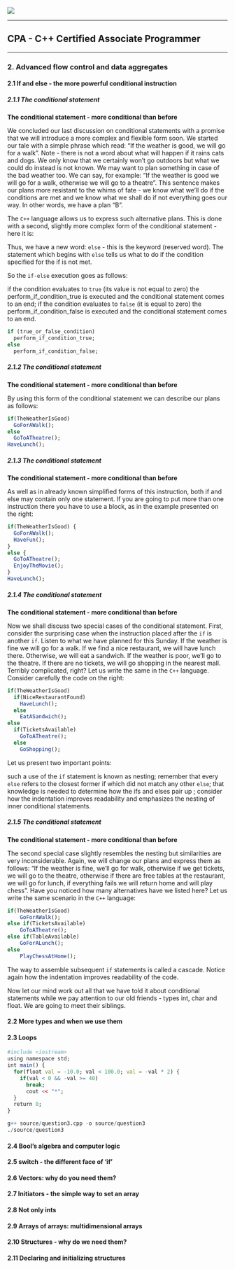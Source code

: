 ![](http://education.cppinstitute.org/images/logo.png)

***

CPA - C++ Certified Associate Programmer
----------------------------------------

***

### 2. Advanced flow control and data aggregates
#### 2.1 If and else - the more powerful conditional instruction
##### 2.1.1 The conditional statement
**The conditional statement - more conditional than before**

We concluded our last discussion on conditional statements with a promise that we will introduce a more complex and flexible form soon. We started our tale with a simple phrase which read: "If the weather is good, we will go for a walk". Note - there is not a word about what will happen if it rains cats and dogs. We only know that we certainly won't go outdoors but what we could do instead is not known. We may want to plan something in case of the bad weather too.
We can say, for example: "If the weather is good we will go for a walk, otherwise we will go to a theatre". This sentence makes our plans more resistant to the whims of fate - we know what we'll do if the conditions are met and we know what we shall do if not everything goes our way. In other words, we have a plan "B".

The `C++` language allows us to express such alternative plans. This is done with a second, slightly more complex form of the conditional statement - here it is:

Thus, we have a new word: `else` - this is the keyword (reserved word). The statement which begins with `else` tells us what to do if the condition specified for the if is not met.

So the `if-else` execution goes as follows:

if the condition evaluates to `true` (its value is not equal to zero) the perform_if_condition_true is executed and the conditional statement comes to an end;
if the condition evaluates to `false` (it is equal to zero) the perform_if_condition_false is executed and the conditional statement comes to an end.
```r
if (true_or_false_condition)
  perform_if_condition_true;
else
  perform_if_condition_false;
```

##### 2.1.2 The conditional statement
**The conditional statement - more conditional than before**

By using this form of the conditional statement we can describe our plans as follows:
```r
if(TheWeatherIsGood)
  GoForAWalk();
else
  GoToATheatre();
HaveLunch();
```

##### 2.1.3 The conditional statement
**The conditional statement - more conditional than before**

As well as in already known simplified forms of this instruction, both if and else may contain only one statement. If you are going to put more than one instruction there you have to use a block, as in the example presented on the right:
```r
if(TheWeatherIsGood) {
  GoForAWalk();
  HaveFun();
}
else {
  GoToATheatre();
  EnjoyTheMovie();
}
HaveLunch();
```

##### 2.1.4 The conditional statement
**The conditional statement - more conditional than before**

Now we shall discuss two special cases of the conditional statement. First, consider the surprising case when the instruction placed after the `if` is another `if`.
Listen to what we have planned for this Sunday. If the weather is fine we will go for a walk. If we find a nice restaurant, we will have lunch there. Otherwise, we will eat a sandwich. If the weather is poor, we'll go to the theatre. If there are no tickets, we will go shopping in the nearest mall.
Terribly complicated, right? Let us write the same in the `C++` language. Consider carefully the code on the right:
```r
if(TheWeatherIsGood)
  if(NiceRestaurantFound)
    HaveLunch();
  else
    EatASandwich();
else
  if(TicketsAvailable)
    GoToATheatre();
  else
    GoShopping();
```

Let us present two important points:

such a use of the `if` statement is known as nesting; remember that every `else` refers to the closest former if which did not match any other `else`; that knowledge is needed to determine how the ifs and elses pair up ;
consider how the indentation improves readability and emphasizes the nesting of inner conditional statements.

##### 2.1.5 The conditional statement
**The conditional statement - more conditional than before**

The second special case slightly resembles the nesting but similarities are very inconsiderable. Again, we will change our plans and express them as follows: "If the weather is fine, we'll go for walk, otherwise if we get tickets, we will go to the theatre, otherwise if there are free tables at the restaurant, we will go for lunch, if everything fails we will return home and will play chess". Have you noticed how many alternatives have we listed here? Let us write the same scenario in the `C++` language:
```r
if(TheWeatherIsGood)
    GoForAWalk();
else if(TicketsAvailable)
    GoToATheatre();
else if(TableAvailable)
    GoForALunch();
else
    PlayChessAtHome();
```

The way to assemble subsequent `if` statements is called a cascade. Notice again how the indentation improves readability of the code.

Now let our mind work out all that we have told it about conditional statements while we pay attention to our old friends - types int, char and float. We are going to meet their siblings.

#### 2.2 More types and when we use them





#### 2.3 Loops
```r
#include <iostream>
using namespace std;
int main() {
  for(float val = -10.0; val < 100.0; val = -val * 2) {
    if(val < 0 && -val >= 40)
      break;
      cout << "*";
  }
  return 0;
}
```

```r
g++ source/question3.cpp -o source/question3
./source/question3
```
#### 2.4 Bool's algebra and computer logic
#### 2.5 switch - the different face of 'if'
#### 2.6 Vectors: why do you need them?
#### 2.7 Initiators - the simple way to set an array
#### 2.8 Not only ints
#### 2.9 Arrays of arrays: multidimensional arrays
#### 2.10 Structures - why do we need them?
#### 2.11 Declaring and initializing structures
